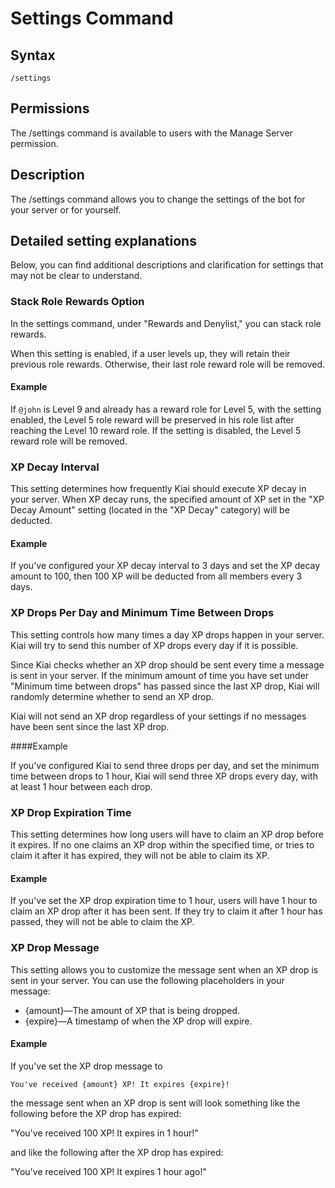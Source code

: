 # Settings Command

## Syntax

```
/settings
```

## Permissions

The /settings command is available to users with the Manage Server permission.

## Description

The /settings command allows you to change the settings of the bot for your server or for yourself.

## Detailed setting explanations

Below, you can find additional descriptions and clarification for settings that may not be clear to understand.

### Stack Role Rewards Option

In the settings command, under "Rewards and Denylist," you can stack role rewards.

When this setting is enabled, if a user levels up, they will retain their previous role rewards. Otherwise, their last role reward role will be removed.

#### Example

If `@john` is Level 9 and already has a reward role for Level 5, with the setting enabled, the Level 5 role reward will be preserved in his role list after reaching the Level 10 reward role. If the setting is disabled, the Level 5 reward role will be removed.

### XP Decay Interval

This setting determines how frequently Kiai should execute XP decay in your server. When XP decay runs, the specified amount of XP set in the "XP Decay Amount" setting (located in the "XP Decay" category) will be deducted.

#### Example

If you've configured your XP decay interval to 3 days and set the XP decay amount to 100, then 100 XP will be deducted from all members every 3 days.

### XP Drops Per Day and Minimum Time Between Drops

This setting controls how many times a day XP drops happen in your server. Kiai will try to send this number of XP drops every day if it is possible.

Since Kiai checks whether an XP drop should be sent every time a message is sent in your server. If the minimum amount of time you have set under "Minimum time between drops" has passed since the last XP drop, Kiai will randomly determine whether to send an XP drop.

Kiai will not send an XP drop regardless of your settings if no messages have been sent since the last XP drop.

####Example

If you've configured Kiai to send three drops per day, and set the minimum time between drops to 1 hour, Kiai will send three XP drops every day, with at least 1 hour between each drop.

### XP Drop Expiration Time

This setting determines how long users will have to claim an XP drop before it expires. If no one claims an XP drop within the specified time, or tries to claim it after it has expired, they will not be able to claim its XP.

#### Example

If you've set the XP drop expiration time to 1 hour, users will have 1 hour to claim an XP drop after it has been sent. If they try to claim it after 1 hour has passed, they will not be able to claim the XP.

### XP Drop Message

This setting allows you to customize the message sent when an XP drop is sent in your server. You can use the following placeholders in your message:
- {amount}—The amount of XP that is being dropped.
- {expire}—A timestamp of when the XP drop will expire.

#### Example

If you've set the XP drop message to

`You've received {amount} XP! It expires {expire}!`

the message sent when an XP drop is sent will look something like the following before the XP drop has expired:

"You've received 100 XP! It expires in 1 hour!"

and like the following after the XP drop has expired:

"You've received 100 XP! It expires 1 hour ago!"